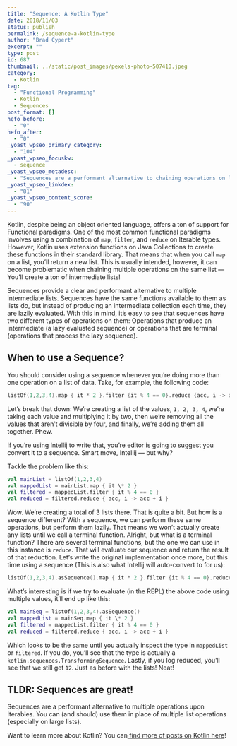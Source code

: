 ```yaml
---
title: "Sequence: A Kotlin Type"
date: 2018/11/03
status: publish
permalink: /sequence-a-kotlin-type
author: "Brad Cypert"
excerpt: ""
type: post
id: 687
thumbnail: ../static/post_images/pexels-photo-507410.jpeg
category:
  - Kotlin
tag:
  - "Functional Programming"
  - Kotlin
  - Sequences
post_format: []
hefo_before:
  - "0"
hefo_after:
  - "0"
_yoast_wpseo_primary_category:
  - "104"
_yoast_wpseo_focuskw:
  - sequence
_yoast_wpseo_metadesc:
  - "Sequences are a performant alternative to chaining operations on list-like data structures. You should consider a sequence anytime you would perform multiple operations on a list."
_yoast_wpseo_linkdex:
  - "81"
_yoast_wpseo_content_score:
  - "90"
---
```


Kotlin, despite being an object oriented language, offers a ton of support for Functional paradigms. One of the most common functional paradigms involves using a combination of `map`, `filter`, and `reduce` on Iterable types. However, Kotlin uses extension functions on Java Collections to create these functions in their standard library. That means that when you call `map` on a list, you’ll return a new list. This is usually intended, however, it can become problematic when chaining multiple operations on the same list — You’ll create a ton of intermediate lists!

Sequences provide a clear and performant alternative to multiple intermediate lists. Sequences have the same functions available to them as lists do, but instead of producing an intermediate collection each time, they are lazily evaluated. With this in mind, it’s easy to see that sequences have two different types of operations on them: Operations that produce an intermediate (a lazy evaluated sequence) or operations that are terminal (operations that process the lazy sequence).

## When to use a Sequence?

You should consider using a sequence whenever you’re doing more than one operation on a list of data. Take, for example, the following code:

```kotlin
listOf(1,2,3,4).map { it * 2 }.filter {it % 4 == 0}.reduce {acc, i -> acc + i}
```

Let’s break that down: We’re creating a list of the values, `1, 2, 3, 4`, we’re taking each value and multiplying it by two, then we’re removing all the values that aren’t divisible by four, and finally, we’re adding them all together. Phew.

If you’re using Intellij to write that, you’re editor is going to suggest you convert it to a sequence. Smart move, Intellij — but why?

Tackle the problem like this:

```kotlin
val mainList = listOf(1,2,3,4)
val mappedList = mainList.map { it \* 2 }
val filtered = mappedList.filter { it % 4 == 0 }
val reduced = filtered.reduce { acc, i -> acc + i }

```

Wow. We’re creating a total of 3 lists there. That is quite a bit. But how is a sequence different? With a sequence, we can perform these same operations, but perform them lazily. That means we won’t actually create any lists until we call a terminal function. Alright, but what is a terminal function?
There are several terminal functions, but the one we can use in this instance is `reduce`. That will evaluate our sequence and return the result of that reduction. Let’s write the original implementation once more, but this time using a sequence (This is also what Intellij will auto-convert to for us):

```kotlin
listOf(1,2,3,4).asSequence().map { it * 2 }.filter {it % 4 == 0}.reduce {acc, i -> acc + i}
```

What’s interesting is if we try to evaluate (in the REPL) the above code using multiple values, it’ll end up like this:

```kotlin
val mainSeq = listOf(1,2,3,4).asSequence()
val mappedList = mainSeq.map { it \* 2 }
val filtered = mappedList.filter { it % 4 == 0 }
val reduced = filtered.reduce { acc, i -> acc + i }
```

Which looks to be the same until you actually inspect the type in `mappedList` or `filtered`. If you do, you’ll see that the type is actually a `kotlin.sequences.TransformingSequence`. Lastly, if you log reduced, you’ll see that we still get `12`. Just as before with the lists! Neat!

## TLDR: Sequences are great!

Sequences are a performant alternative to multiple operations upon Iterables. You can (and should) use them in place of multiple list operations (especially on large lists).

Want to learn more about Kotlin? You can[ find more of posts on Kotlin here](http://www.bradcypert.com/tags/kotlin/)!
